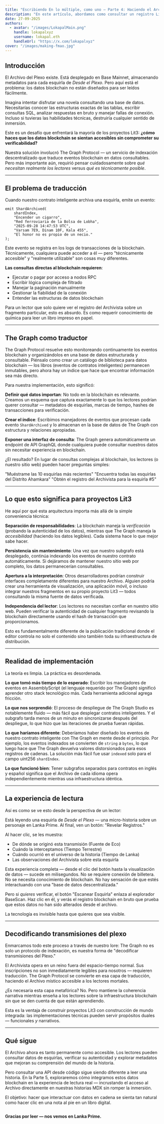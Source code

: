 ```yaml
---
title: "Escribiendo En lo múltiple, como uno — Parte 4: Haciendo el Archivo Legible"
description: "En este artículo, abordamos como consultar un registro Lit3 usando GraphQl, Subgraph y The Graph."
date: 27-09-2025
authors:
  - avatar: "/images/LokapalMain.png"
    handle: lokapalxyz
    username: lokapal.eth
    handleUrl: "https://x.com/lokapalxyz"
cover: "/images/making-fmao.jpg"
---
```


## Introducción

El Archivo del Plexo existe. Está desplegado en Base Mainnet, almacenando metadatos para cada esquirla de *Desde el Plexo*. Pero aquí está el problema: los datos blockchain no están diseñados para ser leídos fácilmente.

Imagina intentar disfrutar una novela consultando una base de datos. Necesitarías conocer las estructuras exactas de las tablas, escribir consultas SQL, analizar respuestas en bruto y manejar fallas de conexión. Incluso si tuvieras las habilidades técnicas, destruiría cualquier sentido de inmersión.

Este es un desafío que enfrentará la mayoría de los proyectos Lit3: **¿cómo haces que los datos blockchain se sientan accesibles sin comprometer su verificabilidad?**

Nuestra solución involucró The Graph Protocol — un servicio de indexación descentralizado que traduce eventos blockchain en datos consultables. Pero más importante aún, requirió pensar cuidadosamente sobre *qué necesitan realmente los lectores* versus *qué es técnicamente posible*.

---

## El problema de traducción

Cuando nuestro contrato inteligente archiva una esquirla, emite un evento:

```solidity
emit ShardArchived(
    shardIndex,
    "Encender un cigarro",
    "Red ferroviaria de la Bolsa de Lobha",
    "2025-09-28 14:47:53 UTC",
    "Varsam 7E9, Dinam 10F, Kala 455",
    "El honor no es propio de un necio."
);
```

Este evento se registra en los logs de transacciones de la blockchain. Técnicamente, cualquiera puede acceder a él — pero "técnicamente accesible" y "realmente utilizable" son cosas muy diferentes.

**Las consultas directas al blockchain requieren**:
- Ejecutar o pagar por acceso a nodos RPC
- Escribir lógica compleja de filtrado
- Manejar la paginación manualmente
- Gestionar la fiabilidad de la conexión
- Entender las estructuras de datos blockchain

Para un lector que solo quiere ver el registro del Archivista sobre un fragmento particular, esto es absurdo. Es como requerir conocimiento de química para leer un libro impreso en papel.

---

## The Graph como traductor

The Graph Protocol resuelve esto monitoreando continuamente los eventos blockchain y organizándolos en una base de datos estructurada y consultable. Piénsalo como crear un catálogo de biblioteca para datos blockchain — los libros (eventos de contratos inteligentes) permanecen inmutables, pero ahora hay un índice que hace que encontrar información sea más directo.

Para nuestra implementación, esto significó:

**Definir qué datos importan**: No todo en la blockchain es relevante. Creamos un esquema que captura exactamente lo que los lectores podrían querer consultar — metadatos de esquirlas, marcas de tiempo, hashes de transacciones para verificación.

**Crear el índice**: Escribimos manejadores de eventos que procesan cada evento `ShardArchived` y lo almacenan en la base de datos de The Graph con estructura y relaciones apropiadas.

**Exponer una interfaz de consulta**: The Graph genera automáticamente un endpoint de API GraphQL donde cualquiera puede consultar nuestros datos sin necesitar experiencia en blockchain.

¿El resultado? En lugar de consultas complejas al blockchain, los lectores (o nuestro sitio web) pueden hacer preguntas simples:

"Muéstrame las 10 esquirlas más recientes"
"Encuentra todas las esquirlas del Distrito Ahamkara"
"Obtén el registro del Archivista para la esquirla #5"

---

## Lo que esto significa para proyectos Lit3

He aquí por qué esta arquitectura importa más allá de la simple conveniencia técnica:

**Separación de responsabilidades**: La blockchain maneja la *verificación* (probando la autenticidad de los datos), mientras que The Graph maneja la *accesibilidad* (haciendo los datos legibles). Cada sistema hace lo que mejor sabe hacer.

**Persistencia sin mantenimiento**: Una vez que nuestro subgrafo está desplegado, continúa indexando los eventos de nuestro contrato automáticamente. Si dejáramos de mantener nuestro sitio web por completo, los datos permanecerían consultables.

**Apertura a la interpretación**: Otros desarrolladores podrían construir interfaces completamente diferentes para nuestro Archivo. Alguien podría crear una herramienta de visualización, una aplicación móvil, o incluso integrar nuestros fragmentos en su propio proyecto Lit3 — todos consultando la misma fuente de datos verificada.

**Independencia del lector**: Los lectores no necesitan confiar en nuestro sitio web. Pueden verificar la autenticidad de cualquier fragmento revisando la blockchain directamente usando el hash de transacción que proporcionamos.

Esto es fundamentalmente diferente de la publicación tradicional donde el editor controla no solo el contenido sino también toda su infraestructura de distribución.

---

## Realidad de implementación

La teoría es limpia. La práctica es desordenada.

**Lo que tomó más tiempo de lo esperado**: Escribir los manejadores de eventos en AssemblyScript (el lenguaje requerido por The Graph) significó aprender otro stack tecnológico más. Cada herramienta adicional agrega fricción.

**Lo que nos sorprendió**: El proceso de despliegue de The Graph Studio es notablemente fluido — más fácil que desplegar contratos inteligentes. Y el subgrafo tarda menos de un minuto en sincronizarse después del despliegue, lo que hizo que las iteraciones de prueba fueran rápidas.

**Lo que haríamos diferente**: Deberíamos haber diseñado los eventos de nuestro contrato inteligente con The Graph en mente desde el principio. Por ejemplo, los eventos indexados se convierten de `string` a `bytes`, lo que luego hace que The Graph devuelva valores distorsionados para esos registros de cadenas. La solución más fácil fue usar `indexed` solo para el campo uint256 `shardIndex`.

**Lo que funcionó bien**: Tener subgrafos separados para contratos en inglés y español significa que el Archivo de cada idioma opera independientemente mientras usa infraestructura idéntica.

---

## La experiencia de lectura

Así es como se ve esto desde la perspectiva de un lector:

Está leyendo una esquirla de *Desde el Plexo* — una micro-historia sobre un personaje en Lanka Prime. Al final, ven un botón: "Revelar Registros."

Al hacer clic, se les muestra:
- De dónde se originó esta transmisión (Fuente de Eco)
- Cuándo la interceptamos (Tiempo Terrestre)
- Cuándo ocurrió en el universo de la historia (Tiempo de Lanka)
- Las observaciones del Archivista sobre esta esquirla

Esta experiencia completa — desde el clic del botón hasta la visualización de datos — sucede en milisegundos. No se requiere conexión de billetera. No se necesita conocimiento de blockchain. No hay sensación de que estés interactuando con una "base de datos descentralizada."

Pero si *quieres* verificar, el botón "Escanear Esquirla" enlaza al explorador BaseScan. Haz clic en él, y verás el registro blockchain en bruto que prueba que estos datos no han sido alterados desde el archivo.

La tecnología es invisible hasta que quieres que sea visible.

---

## Decodificando transmisiones del plexo

Enmarcamos todo este proceso a través de nuestro lore: The Graph no es solo un protocolo de indexación, es nuestra forma de "decodificar transmisiones del Plexo."

El Archivista opera en un reino fuera del espacio-tiempo normal. Sus inscripciones no son inmediatamente legibles para nosotros — requieren traducción. The Graph Protocol se convierte en esa capa de traducción, haciendo el Archivo místico accesible a los lectores mortales.

¿Es necesaria esta capa metafórica? No. Pero mantiene la coherencia narrativa mientras enseña a los lectores sobre la infraestructura blockchain sin que se den cuenta de que están aprendiendo.

Esta es la ventaja de construir proyectos Lit3 con construcción de mundo integrada: las implementaciones técnicas pueden servir propósitos duales — funcionales *y* narrativos.

---

## Qué sigue

El Archivo ahora es tanto permanente como accesible. Los lectores pueden consultar datos de esquirlas, verificar su autenticidad y explorar metadatos que mejoran su comprensión del mundo de la historia.

Pero consultar una API desde código sigue siendo diferente a leer una historia. En la Parte 5, exploraremos cómo integramos estos datos blockchain en la experiencia de lectura real — incrustando el acceso al Archivo directamente en nuestras historias MDX sin romper la inmersión.

El objetivo: hacer que interactuar con datos en cadena se sienta tan natural como hacer clic en una nota al pie en un libro digital.

<Image
  src="/images/banner-purple.png"
  alt=""
  width={1580}
  height={140}
/>

**Gracias por leer — nos vemos en Lanka Prime.**